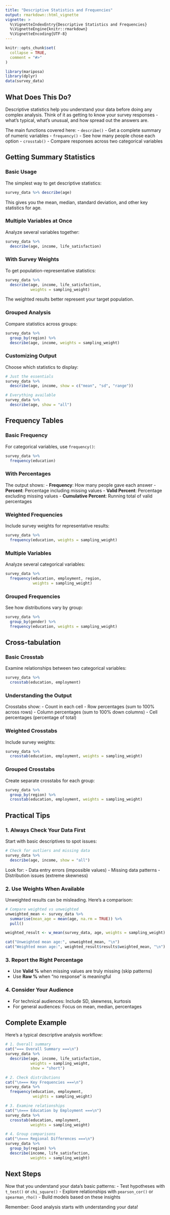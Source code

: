 ```yaml
---
title: "Descriptive Statistics and Frequencies"
output: rmarkdown::html_vignette
vignette: >
  %\VignetteIndexEntry{Descriptive Statistics and Frequencies}
  %\VignetteEngine{knitr::rmarkdown}
  %\VignetteEncoding{UTF-8}
---
```


```r
knitr::opts_chunk$set(
  collapse = TRUE,
  comment = "#>"
)
```

```r
library(mariposa)
library(dplyr)
data(survey_data)
```

## What Does This Do?

Descriptive statistics help you understand your data before doing any complex analysis. Think of it as getting to know your survey responses - what's typical, what's unusual, and how spread out the answers are.

The main functions covered here:
- `describe()` - Get a complete summary of numeric variables
- `frequency()` - See how many people chose each option
- `crosstab()` - Compare responses across two categorical variables

## Getting Summary Statistics

### Basic Usage

The simplest way to get descriptive statistics:

```r
survey_data %>% describe(age)
```

This gives you the mean, median, standard deviation, and other key statistics for age.

### Multiple Variables at Once

Analyze several variables together:

```r
survey_data %>%
  describe(age, income, life_satisfaction)
```

### With Survey Weights

To get population-representative statistics:

```r
survey_data %>%
  describe(age, income, life_satisfaction,
           weights = sampling_weight)
```

The weighted results better represent your target population.

### Grouped Analysis

Compare statistics across groups:

```r
survey_data %>%
  group_by(region) %>%
  describe(age, income, weights = sampling_weight)
```

### Customizing Output

Choose which statistics to display:

```r
# Just the essentials
survey_data %>%
  describe(age, income, show = c("mean", "sd", "range"))

# Everything available
survey_data %>%
  describe(age, show = "all")
```

## Frequency Tables

### Basic Frequency

For categorical variables, use `frequency()`:

```r
survey_data %>%
  frequency(education)
```

### With Percentages

The output shows:
- **Frequency**: How many people gave each answer
- **Percent**: Percentage including missing values
- **Valid Percent**: Percentage excluding missing values
- **Cumulative Percent**: Running total of valid percentages

### Weighted Frequencies

Include survey weights for representative results:

```r
survey_data %>%
  frequency(education, weights = sampling_weight)
```

### Multiple Variables

Analyze several categorical variables:

```r
survey_data %>%
  frequency(education, employment, region,
            weights = sampling_weight)
```

### Grouped Frequencies

See how distributions vary by group:

```r
survey_data %>%
  group_by(gender) %>%
  frequency(education, weights = sampling_weight)
```

## Cross-tabulation

### Basic Crosstab

Examine relationships between two categorical variables:

```r
survey_data %>%
  crosstab(education, employment)
```

### Understanding the Output

Crosstabs show:
- Count in each cell
- Row percentages (sum to 100% across rows)
- Column percentages (sum to 100% down columns)
- Cell percentages (percentage of total)

### Weighted Crosstabs

Include survey weights:

```r
survey_data %>%
  crosstab(education, employment, weights = sampling_weight)
```

### Grouped Crosstabs

Create separate crosstabs for each group:

```r
survey_data %>%
  group_by(region) %>%
  crosstab(education, employment, weights = sampling_weight)
```

## Practical Tips

### 1. Always Check Your Data First

Start with basic descriptives to spot issues:

```r
# Check for outliers and missing data
survey_data %>%
  describe(age, income, show = "all")
```

Look for:
- Data entry errors (impossible values)
- Missing data patterns
- Distribution issues (extreme skewness)

### 2. Use Weights When Available
Unweighted results can be misleading. Here's a comparison:

```r
# Compare weighted vs unweighted
unweighted_mean <- survey_data %>%
  summarise(mean_age = mean(age, na.rm = TRUE)) %>%
  pull()

weighted_result <- w_mean(survey_data, age, weights = sampling_weight)

cat("Unweighted mean age:", unweighted_mean, "\n")
cat("Weighted mean age:", weighted_result$results$weighted_mean, "\n")
```

### 3. Report the Right Percentage
- Use **Valid %** when missing values are truly missing (skip patterns)
- Use **Raw %** when "no response" is meaningful

### 4. Consider Your Audience
- For technical audiences: Include SD, skewness, kurtosis
- For general audiences: Focus on mean, median, percentages

## Complete Example

Here's a typical descriptive analysis workflow:

```r
# 1. Overall summary
cat("=== Overall Summary ===\n")
survey_data %>%
  describe(age, income, life_satisfaction,
           weights = sampling_weight,
           show = "short")

# 2. Check distributions
cat("\n=== Key Frequencies ===\n")
survey_data %>%
  frequency(education, employment,
            weights = sampling_weight)

# 3. Examine relationships
cat("\n=== Education by Employment ===\n")
survey_data %>%
  crosstab(education, employment,
           weights = sampling_weight)

# 4. Group comparisons
cat("\n=== Regional Differences ===\n")
survey_data %>%
  group_by(region) %>%
  describe(income, life_satisfaction,
           weights = sampling_weight)
```

## Next Steps

Now that you understand your data's basic patterns:
- Test hypotheses with `t_test()` or `chi_square()`
- Explore relationships with `pearson_cor()` or `spearman_rho()`
- Build models based on these insights

Remember: Good analysis starts with understanding your data!